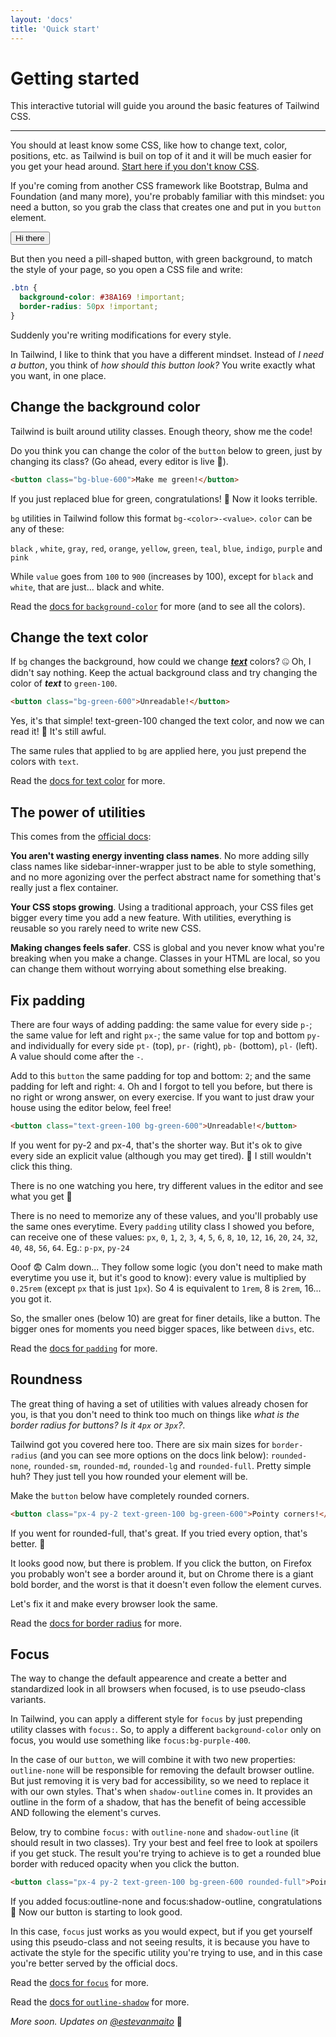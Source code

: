 ```yaml
---
layout: 'docs'
title: 'Quick start'
---
```



# Getting started

This interactive tutorial will guide you around the basic features of Tailwind CSS.

---

You should at least know some CSS, like how to change text, color, positions, etc. as Tailwind is buil on top of it and it will be much easier for you get your head around. [Start here if you don't know CSS](https://css-tricks.com/guides/beginner/).

If you're coming from another CSS framework like Bootstrap, Bulma and Foundation (and many more), you're probably familiar with this mindset: you need a button, so you grab the class that creates one and put in you `button` element.

<style dangerouslySetInnerHTML={{ __html: `.btn {
      padding: 6px 12px;
      background-color: #007bff;
      border-radius: 3px;
      color: white;
  }`}}></style>

<button className="btn">Hi there</button>

But then you need a pill-shaped button, with green background, to match the style of your page, so you open a CSS file and write:

```css
.btn {
  background-color: #38A169 !important;
  border-radius: 50px !important;
}
```

Suddenly you're writing modifications for every style.

In Tailwind, I like to think that you have a different mindset. Instead of _I need a button_, you think of _how should this button look?_ You write exactly what you want, in one place.

## Change the background color

Tailwind is built around utility classes. Enough theory, show me the code!

Do you think you can change the color of the `button` below to green, just by changing its class? (Go ahead, every editor is live 💪).

```html live
<button class="bg-blue-600">Make me green!</button>
```

<Spoiler>If you just replaced blue for green, congratulations! 🎉 Now it looks terrible.</Spoiler>

`bg` utilities in Tailwind follow this format `bg-<color>-<value>`. `color` can be any of these:

`black` , `white`, `gray`, `red`, `orange`, `yellow`, `green`, `teal`, `blue`, `indigo`, `purple` and `pink`

While `value` goes from `100` to `900` (increases by 100), except for `black` and `white`, that are just... black and white.

Read the [docs for `background-color`](https://tailwindcss.com/docs/background-color) for more (and to see all the colors).

## Change the text color

If `bg` changes the background, how could we change <u>**_text_**</u> colors? 🤐 Oh, I didn't say nothing. Keep the actual background class and try changing the color of **_text_** to `green-100`.

```html live
<button class="bg-green-600">Unreadable!</button>
```

<Spoiler>Yes, it's that simple! text-green-100 changed the text color, and now we can read it! 🎉 It's still awful.</Spoiler>

The same rules that applied to `bg` are applied here, you just prepend the colors with `text`.

Read the [docs for text color](https://tailwindcss.com/docs/text-color) for more.

## The power of utilities

This comes from the [official docs](https://tailwindcss.com/docs/utility-first):

**You aren't wasting energy inventing class names**. No more adding silly class names like sidebar-inner-wrapper just to be able to style something, and no more agonizing over the perfect abstract name for something that's really just a flex container.

**Your CSS stops growing**. Using a traditional approach, your CSS files get bigger every time you add a new feature. With utilities, everything is reusable so you rarely need to write new CSS.

**Making changes feels safer**. CSS is global and you never know what you're breaking when you make a change. Classes in your HTML are local, so you can change them without worrying about something else breaking.

## Fix padding

There are four ways of adding padding: the same value for every side `p-`; the same value for left and right `px-`; the same value for top and bottom `py-` and individually for every side `pt-` (top), `pr-` (right), `pb-` (bottom), `pl-` (left). A value should come after the `-`.

Add to this `button` the same padding for top and bottom: `2`; and the same padding for left and right: `4`. Oh and I forgot to tell you before, but there is no right or wrong answer, on every exercise. If you want to just draw your house using the editor below, feel free!

```html live
<button class="text-green-100 bg-green-600">Unreadable!</button>
```

<Spoiler>If you went for py-2 and px-4, that's the shorter way. But it's ok to give every side an explicit value (although you may get tired). 🎉 I still wouldn't click this thing.</Spoiler>

There is no one watching you here, try different values in the editor and see what you get 🧐

There is no need to memorize any of these values, and you'll probably use the same ones everytime. Every `padding` utility class I showed you before, can receive one of these values: `px`, `0`, `1`, `2`, `3`, `4`, `5`, `6`, `8`, `10`, `12`, `16`, `20`, `24`, `32`, `40`, `48`, `56`, `64`. Eg.: `p-px`, `py-24`

Ooof 😨 Calm down... They follow some logic (you don't need to make math everytime you use it, but it's good to know): every value is multiplied by `0.25rem` (except `px` that is just `1px`). So 4 is equivalent to `1rem`, 8 is `2rem`, 16... you got it.

So, the smaller ones (below 10) are great for finer details, like a button. The bigger ones for moments you need bigger spaces, like between `divs`, etc.

Read the [docs for `padding`](https://tailwindcss.com/docs/padding) for more.

## Roundness

The great thing of having a set of utilities with values already chosen for you, is that you don't need to think too much on things like *what is the border radius for buttons? Is it `4px` or `3px`?*.

Tailwind got you covered here too. There are six main sizes for `border-radius` (and you can see more options on the docs link below): `rounded-none`, `rounded-sm`, `rounded-md`, `rounded-lg` and `rounded-full`. Pretty simple huh? They just tell you how rounded your element will be.

Make the `button` below have completely rounded corners.

```html live
<button class="px-4 py-2 text-green-100 bg-green-600">Pointy corners!</button>
```

<Spoiler>If you went for rounded-full, that's great. If you tried every option, that's better. 🎉</Spoiler>

It looks good now, but there is problem. If you click the button, on Firefox you probably won't see a border around it, but on Chrome there is a giant bold border, and the worst is that it doesn't even follow the element curves.

Let's fix it and make every browser look the same.

Read the [docs for border radius](https://tailwindcss.com/docs/border-radius/) for more.

## Focus

The way to change the default appearence and create a better and standardized look in all browsers when focused, is to use pseudo-class variants.

In Tailwind, you can apply a different style for `focus` by just prepending utility classes with `focus:`. So, to apply a different `background-color` only on focus, you would use something like `focus:bg-purple-400`.

In the case of our `button`, we will combine it with two new properties: `outline-none` will be responsible for removing the default browser outline. But just removing it is very bad for accessibility, so we need to replace it with our own styles. That's when `shadow-outline` comes in. It provides an outline in the form of a shadow, that has the benefit of being accessible AND following the element's curves.

Below, try to combine `focus:` with `outline-none` and `shadow-outline` (it should result in two classes). Try your best and feel free to look at spoilers if you get stuck. The result you're trying to achieve is to get a rounded blue border with reduced opacity when you click the button.

```html live
<button class="px-4 py-2 text-green-100 bg-green-600 rounded-full">Pointy corners!</button>
```

<Spoiler>If you added focus:outline-none and focus:shadow-outline, congratulations 🎉 Now our button is starting to look good.</Spoiler>

In this case, `focus` just works as you would expect, but if you get yourself using this pseudo-class and not seeing results, it is because you have to activate the style for the specific utility you're trying to use, and in this case you're better served by the official docs.

Read the [docs for `focus`](https://tailwindcss.com/docs/pseudo-class-variants/#focus) for more.

Read the [docs for `outline-shadow`](https://tailwindcss.com/docs/box-shadow/#focus-outline-shadow) for more.

*More soon. Updates on [@estevanmaito](http://twitter.com/estevanmaito)* 🐤